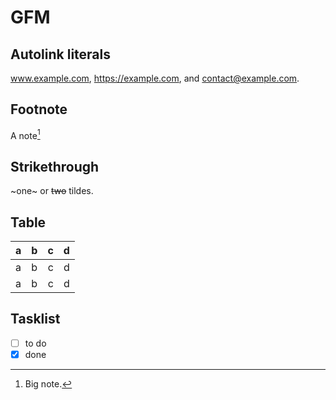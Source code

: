 # GFM

## Autolink literals

www.example.com, https://example.com, and contact@example.com.

## Footnote

A note[^1]

[^1]: Big note.

## Strikethrough

~one~ or ~~two~~ tildes.

## Table

| a   | b   |   c |  d  |
| --- | :-- | --: | :-: |
| a   | b   |   c |  d  |
| a   | b   |   c |  d  |

## Tasklist

- [ ] to do
- [x] done
